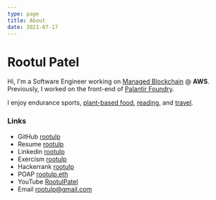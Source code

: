 ```yaml
---
type: page
title: About
date: 2021-07-17
---
```



# Rootul Patel

Hi, I'm a Software Engineer working on [Managed Blockchain](https://aws.amazon.com/managed-blockchain/) @ **AWS**.
Previously, I worked on the front-end of [Palantir Foundry](https://www.palantir.com/palantir-foundry/).

I enjoy <Link href="/endurance">endurance sports</Link>, [plant-based food](https://www.goodreads.com/book/show/25663961-how-not-to-die), [reading](https://www.goodreads.com/user/show/62871533-rootul-patel), and [travel](https://bit.ly/rootulp-map).

### Links
- GitHub [rootulp](https://github.com/rootulp)
- Resume [rootulp](https://standardresume.co/rootulp)
- Linkedin [rootulp](https://www.linkedin.com/in/rootulp/)
- Exercism [rootulp](https://exercism.io/profiles/rootulp)
- Hackerrank [rootulp](https://hackerrank.com/rootulp)
- POAP [rootulp.eth](https://app.poap.xyz/scan/rootulp.eth)
- YouTube [RootulPatel](https://www.youtube.com/c/RootulPatel)
- Email rootulp@gmail.com

